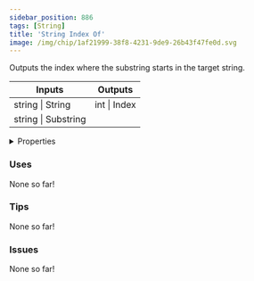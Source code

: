 ```yaml
---
sidebar_position: 886
tags: [String]
title: 'String Index Of'
image: /img/chip/1af21999-38f8-4231-9de9-26b43f47fe0d.svg
---
```


Outputs the index where the substring starts in the target string.



<IChip uuid="1af21999-38f8-4231-9de9-26b43f47fe0d"/>

<table><thead><tr><th>Inputs</th><th>Outputs</th></tr></thead><tbody><tr><td>string | String</td><td>int | Index</td></tr><tr><td>string | Substring</td><td /></tr></tbody></table>

<details>
  <summary>Properties</summary>
  <div>
    <div>
    <table>
      <tbody>
        <tr>
          <td>Is beta required?</td>
          <td>No</td>
        </tr>
        <tr>
          <td>Is chip a trolling risk?</td>
          <td>No</td>
        </tr>
        <tr>
          <td>Is chip a role assignment risk?</td>
          <td>No</td>
        </tr>
        <tr>
          <td>Chip UUID</td>
          <td>1af21999-38f8-4231-9de9-26b43f47fe0d</td>
        </tr>
        <tr>
          <td>Room availability</td>
          <td>Available everywhere</td>
        </tr>
      </tbody>
    </table>
    </div>
  </div>
</details>

### Uses

None so far!

### Tips

None so far!

### Issues

None so far!